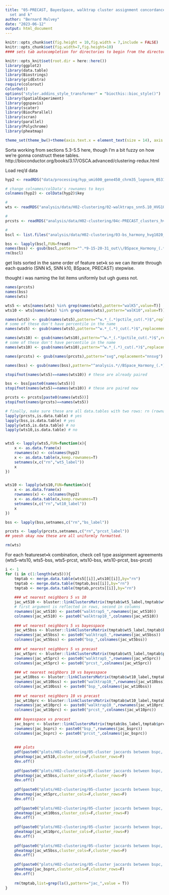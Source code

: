 ```yaml
---
title: "05-PRECAST, BayesSpace, walktrap cluster assignment concordance by feature
  set and k"
author: "Bernard Mulvey"
date: "2023-06-12"
output: html_document
---
```


```r
knitr::opts_chunk$set(fig.height = 10,fig.width = 7,include = FALSE)
knitr::opts_chunk$set(fig.width=7,fig.height=10)
#### sets tab autocompletion for directories to begin from the directory containing the .Rproj session, instead of the script's directory if different

knitr::opts_knit$set(root.dir = here::here())
library(ggplot2)
library(data.table)
library(Biostrings)
library(gridExtra)
require(colorout)
ColorOut()
options("styler.addins_style_transformer" = "biocthis::bioc_style()")
library(SpatialExperiment)
library(ggspavis)
library(scater)
library(BiocParallel)
library(scran)
library(parallel)
library(Polychrome)
library(pheatmap)

theme_set(theme_bw()+theme(axis.text.x = element_text(size = 14), axis.title.x = element_text(size = 16), axis.text.y = element_text(size = 14), axis.title.y = element_text(size =16), plot.title = element_text(size = 20,hjust=0.5), strip.text = element_text(size=18), legend.text = element_text(size=10), legend.title = element_text(size=11,hjust=0.5)))
```

Sorta working from sections 5.3-5.5 here, though I'm a bit fuzzy on how we're gonna construct these tables. http://bioconductor.org/books/3.17/OSCA.advanced/clustering-redux.html 


Load req'd data
```r
hyp2 <- readRDS("data/processing/hyp_umi600_gene450_chrm35_lognorm_053123.RDS")

# change colnames/colData's rownames to keys
colnames(hyp2) <- colData(hyp2)$key

#
wts <- readRDS("analysis/data/H02-clustering/02-walktraps_snn5.10_HVG1020-OR-SVG-1020_cut9.15.20.31.RDS")

#
prcsts <- readRDS("analysis/data/H02-clustering/04c-PRECAST_clusters_hvg1020_nnsvg1020_k9-15-20-31.RDS")

#
bscl <- list.files("analysis/data/H02-clustering/03-bs_harmony_hvg1020_nnsvg1020_9-15-20-31_out/",pattern=".txt",full.names = T)

bss <- lapply(bscl,FUN=fread)
names(bss) <- gsub(bscl,pattern="^.*9-15-20-31_out\\/BSpace_Harmony_(.*)\\.txt$",replacement="\\1")
rm(bscl)

```

get lists sorted in the same order of feature set•k so we can iterate through each quadrio (SNN k5, SNN k10, BSpace, PRECAST) stepwise.

thought i was naming the list items uniformly but ugh guess not.
```r
names(prcsts)
names(bss)
names(wts)

wts5 <- wts[names(wts) %in% grep(names(wts),pattern="walK5",value=T)]
wts10 <- wts[names(wts) %in% grep(names(wts),pattern="walK10",value=T)]

names(wts5) <- gsub(names(wts5),pattern="^w.*_(.*)pctile_cut(.*)$",replacement=paste0("\\1","_k","\\2"))
# some of these don't have percentile in the name
names(wts5) <- gsub(names(wts5),pattern="^w.*_(.*)_cut(.*)$",replacement=paste0("\\1","_k","\\2"))

names(wts10) <- gsub(names(wts10),pattern="^w.*_(.*)pctile_cut(.*)$",replacement=paste0("\\1","_k","\\2"))
# some of these don't have percentile in the name
names(wts10) <- gsub(names(wts10),pattern="^w.*_(.*)_cut(.*)$",replacement=paste0("\\1","_k","\\2"))

names(prcsts) <- gsub(names(prcsts),pattern="svg",replacement="nnsvg")

names(bss) <- gsub(names(bss),pattern="^analysis.*//BSpace_Harmony_(.*)pctile_(.*).txt$",replacement=paste0("\\1","_k","\\2"))

stopifnot(names(wts5)==names(wts10)) # these are already paired

bss <- bss[paste0(names(wts5))]
stopifnot(names(wts5)==names(wts10)) # these are paired now

prcsts <- prcsts[paste0(names(wts5))]
stopifnot(names(prcsts)==names(wts5))

# finally, make sure these are all data.tables with two rows: rn (rownames) and cluster
lapply(prcsts,is.data.table) # yes
lapply(bss,is.data.table) # yes
lapply(wts5,is.data.table) # no
lapply(wts10,is.data.table) # no


wts5 <- lapply(wts5,FUN=function(x){
    x <- as.data.frame(x)
    rownames(x) <- colnames(hyp2)
    x <- as.data.table(x,keep.rownames=T)
    setnames(x,c("rn","wt5_label"))
    x
})


wts10 <- lapply(wts10,FUN=function(x){
    x <- as.data.frame(x)
    rownames(x) <- colnames(hyp2)
    x <- as.data.table(x,keep.rownames=T)
    setnames(x,c("rn","wt10_label"))
    x
})

bss <- lapply(bss,setnames,c("rn","bs_label"))

prcsts <- lapply(prcsts,setnames,c("rn","prcst_label"))
## yeesh okay now these are all uniformly formatted.

rm(wts)
```

For each featureset•k combination, check cell type assignment agreements (wts5-wts10, wts5-bss, wts5-prcst, wts10-bss, wts10-prcst, bss-prcst)

```r
i <- 1
for (i in c(1:length(wts5))){
    tmptab <- merge.data.table(wts5[[i]],wts10[[i]],by="rn")
    tmptab <- merge.data.table(tmptab,bss[[i]],by="rn")
    tmptab <- merge.data.table(tmptab,prcsts[[i]],by="rn")
    
    ### wt nearest neighbors 5 vs 10
    jac_wt510 <- bluster::linkClustersMatrix(tmptab$wt5_label,tmptab$wt10_label)
    # first argument is reflected in rows, second in columns
    rownames(jac_wt510) <- paste0("walktrap5_",rownames(jac_wt510))
    colnames(jac_wt510) <- paste0("walktrap10_",colnames(jac_wt510))
    
    ### wt nearest neighbors 5 vs bayesspace
    jac_wt5bss <- bluster::linkClustersMatrix(tmptab$wt5_label,tmptab$bs_label)
    rownames(jac_wt5bss) <- paste0("walktrap5_",rownames(jac_wt5bss))
    colnames(jac_wt5bss) <- paste0("bsp_",colnames(jac_wt5bss))
    
    ### wt nearest neighbors 5 vs precast
    jac_wt5prc <- bluster::linkClustersMatrix(tmptab$wt5_label,tmptab$prcst_label)
    rownames(jac_wt5prc) <- paste0("walktrap5_",rownames(jac_wt5prc))
    colnames(jac_wt5prc) <- paste0("prcst_",colnames(jac_wt5prc))
    
    ### wt nearest neighbors 10 vs bayesspace
    jac_wt10bss <- bluster::linkClustersMatrix(tmptab$wt10_label,tmptab$bs_label)
    rownames(jac_wt10bss) <- paste0("walktrap10_",rownames(jac_wt10bss))
    colnames(jac_wt10bss) <- paste0("bsp_",colnames(jac_wt10bss))
    
    ### wt nearest neighbors 10 vs precast
    jac_wt10prc <- bluster::linkClustersMatrix(tmptab$wt10_label,tmptab$prcst_label)
    rownames(jac_wt10prc) <- paste0("walktrap10_",rownames(jac_wt10prc))
    colnames(jac_wt10prc) <- paste0("prcst_",colnames(jac_wt10prc))
    
    ### bayesspace vs precast
    jac_bsprc <- bluster::linkClustersMatrix(tmptab$bs_label,tmptab$prcst_label)
    rownames(jac_bsprc) <- paste0("bsp_",rownames(jac_bsprc))
    colnames(jac_bsprc) <- paste0("prcst_",colnames(jac_bsprc))
    
    
    ### plots
    pdf(paste0("plots/H02-clustering/05-cluster jaccards between bspc, prcst, walktr x4 feat sets by k9-15-20-31/wtrap5vs10neighbors_",names(wts5)[i],".pdf"),width=7,height=7)
    pheatmap(jac_wt510,cluster_cols=F,cluster_rows=F)
    dev.off()
    
    pdf(paste0("plots/H02-clustering/05-cluster jaccards between bspc, prcst, walktr x4 feat sets by k9-15-20-31/wtrap5vsBSpace_",names(wts5)[i],".pdf"),width=7,height=7)
    pheatmap(jac_wt5bss,cluster_cols=F,cluster_rows=F)
    dev.off()
    
    pdf(paste0("plots/H02-clustering/05-cluster jaccards between bspc, prcst, walktr x4 feat sets by k9-15-20-31/wtrap5vsPRECAST_",names(wts5)[i],".pdf"),width=7,height=7)
    pheatmap(jac_wt5prc,cluster_cols=F,cluster_rows=F)
    dev.off()
    
    pdf(paste0("plots/H02-clustering/05-cluster jaccards between bspc, prcst, walktr x4 feat sets by k9-15-20-31/wtrap10vsBSpace_",names(wts5)[i],".pdf"),width=7,height=7)
    pheatmap(jac_wt10bss,cluster_cols=F,cluster_rows=F)
    dev.off()
    
    pdf(paste0("plots/H02-clustering/05-cluster jaccards between bspc, prcst, walktr x4 feat sets by k9-15-20-31/wtrap10vsPRECAST_",names(wts5)[i],".pdf"),width=7,height=7)
    pheatmap(jac_wt10prc,cluster_cols=F,cluster_rows=F)
    dev.off()
    
    pdf(paste0("plots/H02-clustering/05-cluster jaccards between bspc, prcst, walktr x4 feat sets by k9-15-20-31/wtrap5vsBSpace_",names(wts5)[i],".pdf"),width=7,height=7)
    pheatmap(jac_wt5bss,cluster_cols=F,cluster_rows=F)
    dev.off()
    
    pdf(paste0("plots/H02-clustering/05-cluster jaccards between bspc, prcst, walktr x4 feat sets by k9-15-20-31/BSPacevsPRECAST_",names(wts5)[i],".pdf"),width=7,height=7)
    pheatmap(jac_bsprc,cluster_cols=F,cluster_rows=F)
    dev.off()
    
    rm(tmptab,list=grep(ls(),pattern="jac_",value = T))
}

```
